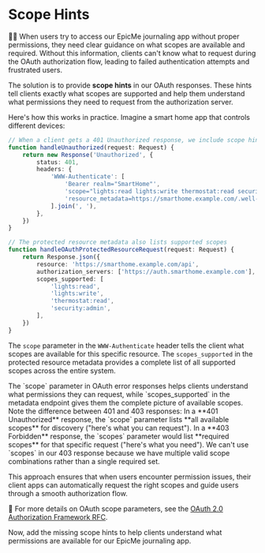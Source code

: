 # Scope Hints

👨‍💼 When users try to access our EpicMe journaling app without proper permissions, they need clear guidance on what scopes are available and required. Without this information, clients can't know what to request during the OAuth authorization flow, leading to failed authentication attempts and frustrated users.

The solution is to provide **scope hints** in our OAuth responses. These hints tell clients exactly what scopes are supported and help them understand what permissions they need to request from the authorization server.

Here's how this works in practice. Imagine a smart home app that controls different devices:

```ts lines=8,20-25
// When a client gets a 401 Unauthorized response, we include scope hints
function handleUnauthorized(request: Request) {
	return new Response('Unauthorized', {
		status: 401,
		headers: {
			'WWW-Authenticate': [
				'Bearer realm="SmartHome"',
				'scope="lights:read lights:write thermostat:read security:admin"',
				'resource_metadata=https://smarthome.example.com/.well-known/oauth-protected-resource',
			].join(', '),
		},
	})
}

// The protected resource metadata also lists supported scopes
function handleOAuthProtectedResourceRequest(request: Request) {
	return Response.json({
		resource: 'https://smarthome.example.com/api',
		authorization_servers: ['https://auth.smarthome.example.com'],
		scopes_supported: [
			'lights:read',
			'lights:write',
			'thermostat:read',
			'security:admin',
		],
	})
}
```

The `scope` parameter in the `WWW-Authenticate` header tells the client what scopes are available for this specific resource. The `scopes_supported` in the protected resource metadata provides a complete list of all supported scopes across the entire system.

<callout-info>
	The `scope` parameter in OAuth error responses helps clients understand what
	permissions they can request, while `scopes_supported` in the metadata
	endpoint gives them the complete picture of available scopes.
</callout-info>

<callout-warning>
	Note the difference between 401 and 403 responses: In a **401 Unauthorized**
	response, the `scope` parameter lists **all available scopes** for discovery
	("here's what you can request"). In a **403 Forbidden** response, the `scopes`
	parameter would list **required scopes** for that specific request ("here's
	what you need"). We can't use `scopes` in our 403 response because we have
	multiple valid scope combinations rather than a single required set.
</callout-warning>

This approach ensures that when users encounter permission issues, their client apps can automatically request the right scopes and guide users through a smooth authorization flow.

📜 For more details on OAuth scope parameters, see the [OAuth 2.0 Authorization Framework RFC](https://tools.ietf.org/html/rfc6749#section-3.3).

Now, add the missing scope hints to help clients understand what permissions are available for our EpicMe journaling app.

